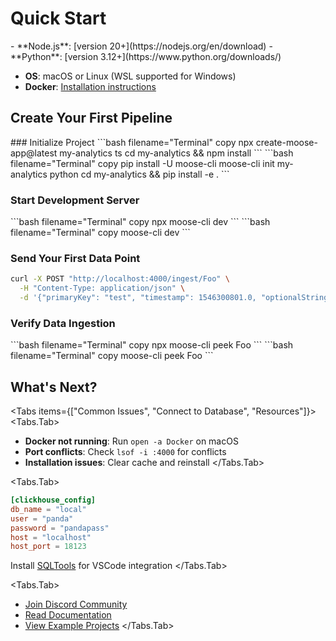 
# Quick Start
<LanguageSwitcher />

<CTACards>
  <CTACard
    title="Start From An Existing Template"
    description="Choose from a variety of templates to get started quickly"
    ctaLink="/templates"
    ctaLabel="View Templates →"
    Icon={Square}
  />
</CTACards>


<MuxVideo 
  playbackId="ZB502hG1rKXg9fKR1muI4ABu4vjH83aIFNtts2ONb9Cw"
  title="Moose Quickstart Video"
  width="50%"
  height="50%"
  poster="https://image.mux.com/ZB502hG1rKXg9fKR1muI4ABu4vjH83aIFNtts2ONb9Cw/thumbnail.png?width=214&height=121&time=0"
/>

<Callout type="info" title="Prerequisites">

<TypeScript>
- **Node.js**: [version 20+](https://nodejs.org/en/download)
</TypeScript>

<Python>
- **Python**: [version 3.12+](https://www.python.org/downloads/)
</Python>

- **OS**: macOS or Linux (WSL supported for Windows)
- **Docker**: [Installation instructions](https://docs.docker.com/get-started/get-docker/)
</Callout>

## Create Your First Pipeline

<Steps>
### Initialize Project

<TypeScript>
```bash filename="Terminal" copy
npx create-moose-app@latest my-analytics ts
cd my-analytics && npm install
```
</TypeScript>

<Python>
```bash filename="Terminal" copy
pip install -U moose-cli
moose-cli init my-analytics python
cd my-analytics && pip install -e .
```
</Python>

### Start Development Server

<TypeScript>
```bash filename="Terminal" copy
npx moose-cli dev
```
</TypeScript>

<Python>
```bash filename="Terminal" copy
moose-cli dev
```
</Python>

### Send Your First Data Point

```bash filename="Terminal" copy
curl -X POST "http://localhost:4000/ingest/Foo" \
  -H "Content-Type: application/json" \
  -d '{"primaryKey": "test", "timestamp": 1546300801.0, "optionalString": "hello world"}'
```

### Verify Data Ingestion

<TypeScript>
```bash filename="Terminal" copy
npx moose-cli peek Foo
```
</TypeScript>

<Python>
```bash filename="Terminal" copy
moose-cli peek Foo
```
</Python>

</Steps>

## What's Next?

<CTACards columns={3}>
<CTACard
  title="Data Modeling Basics"
  description="Learn how to build your first data model in Moose" 
  ctaLink="/moose/data-modeling"
  ctaLabel="Learn More" 
  Icon={Square}
/>
<CTACard
  title="Working with Database Tables"
  description="Learn how to work with database tables in Moose" 
  ctaLink="/moose/olap-table"
  ctaLabel="Learn More" 
  Icon={Workflow}
/>
<CTACard 
  title="Building Analytics APIs"
  description="Serve data from your OLAP database to client applications" 
  ctaLink="/moose/developing/consumption-apis"
  ctaLabel="Learn More" 
  Icon={RectangleEllipsis}
/>
</CTACards>

<ToggleBlock openText="Need Help?" closeText="Hide Help">

<Tabs items={["Common Issues", "Connect to Database", "Resources"]}>
<Tabs.Tab>
- **Docker not running**: Run `open -a Docker` on macOS
- **Port conflicts**: Check `lsof -i :4000` for conflicts
- **Installation issues**: Clear cache and reinstall
</Tabs.Tab>

<Tabs.Tab>
```toml filename="moose.config.toml"
[clickhouse_config]
db_name = "local"
user = "panda"
password = "pandapass"
host = "localhost"
host_port = 18123
```

Install [SQLTools](https://marketplace.visualstudio.com/items?itemName=mtxr.sqltools) for VSCode integration
</Tabs.Tab>

<Tabs.Tab>
- [Join Discord Community](https://discord.gg/moose)
- [Read Documentation](/moose/docs)
- [View Example Projects](/moose/examples)
</Tabs.Tab>
</Tabs>

</ToggleBlock>